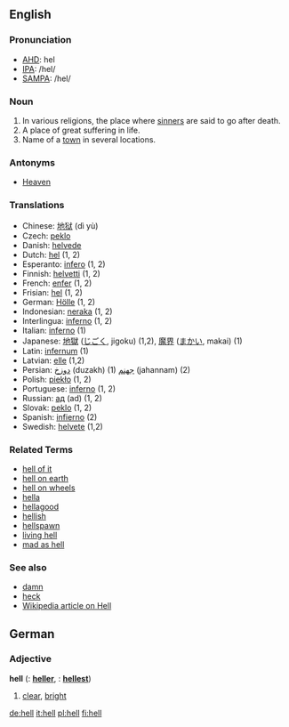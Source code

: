 ==English==

===Pronunciation===
*[[w:AHD|AHD]]: hel
*[[w:IPA|IPA]]: /hel/
*[[w:SAMPA|SAMPA]]: /hel/

===Noun===

# In various religions, the place where [[sinner]]s are said to go after death.
# A place of great suffering in life.
# Name of a [[town]] in several locations.
{{cattag|Religion}}

===Antonyms===
*[[Heaven]]

===Translations===
*Chinese: [[地狱]] (dì yù)
*Czech: [[peklo]] {{n}}
*Danish: [[helvede]]
*Dutch: [[hel]] (1, 2)
*Esperanto: [[infero]] (1, 2)
*Finnish: [[helvetti]] (1, 2)
*French: [[enfer]] {{m}} (1, 2)
*Frisian: [[hel]] (1, 2)
*German: [[Hölle]] {{f}} (1, 2)
*Indonesian: [[neraka]] (1, 2)
*Interlingua: [[inferno]] (1, 2)
*Italian: [[inferno]] {{m}} (1)
*Japanese: [[地獄]] ([[じごく]], jigoku) (1,2), [[魔界]] ([[まかい]], makai) (1)
*Latin: [[infernum]] {{n}} (1)
*Latvian: [[elle]] {{f}} (1,2)
*Persian: [[دوزخ]] (duzakh) (1) [[جهنم]] (jahannam) (2)
*Polish: [[piekło]] {{m}} (1, 2)
*Portuguese: [[inferno]] {{m}} (1, 2)
*Russian: [[ад]] {{m}} (ad) (1, 2)
*Slovak: [[peklo]] {{n}} (1, 2)
*Spanish: [[infierno]] {{m}} (2)
*Swedish: [[helvete]] {{n}} (1,2)

===Related Terms===
*[[hell of it]]
*[[hell on earth]]
*[[hell on wheels]]
*[[hella]]
*[[hellagood]]
*[[hellish]]
*[[hellspawn]]
*[[living hell]]
*[[mad as hell]]

===See also===
*[[damn]]
*[[heck]]
*[[w:Hell|Wikipedia article on Hell]]

==German==

===Adjective===
'''hell'''  ({{compar}}: '''[[heller]]''', {{superl}}: '''[[hellest]]''')
#[[clear]], [[bright]]

[[de:hell]]
[[it:hell]]
[[pl:hell]]
[[fi:hell]]